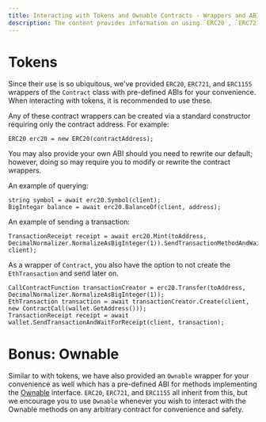 ```yaml
---
title: Interacting with Tokens and Ownable Contracts - Wrappers and ABIs
description: The content provides information on using `ERC20`, `ERC721`, and `ERC1155` wrappers of the Contract class with pre-defined ABIs for interacting with tokens.
---
```


# Tokens 

Since their use is so ubiquitous, we've provided `ERC20`, `ERC721`, and `ERC1155` wrappers of the `Contract` class with pre-defined ABIs for your convenience. When interacting with tokens, it is recommended to use these.

Any of these contract wrappers can be created via a standard constructor requiring only the contract address. For example:
```
ERC20 erc20 = new ERC20(contractAddress);
```
You may also provide your own ABI should you need to rewrite our default; however, doing so may require you to modify or rewrite the contract wrappers.

An example of querying:
```
string symbol = await erc20.Symbol(client);
BigIntegar balance = await erc20.BalanceOf(client, address);
```

An example of sending a transaction:
```
TransactionReceipt receipt = await erc20.Mint(toAddress, DecimalNormalizer.NormalizeAsBigInteger(1)).SendTransactionMethodAndWaitForReceipt(wallet, client);
```
As a wrapper of `Contract`, you also have the option to not create the `EthTransaction` and send later on.
```
CallContractFunction transactionCreator = erc20.Transfer(toAddress, DecimalNormalizer.NormalizeAsBigInteger(1));
EthTransaction transaction = await transactionCreator.Create(client, new ContractCall(wallet.GetAddress()));
TransactionReceipt receipt = await wallet.SendTransactionAndWaitForReceipt(client, transaction);
```

# Bonus: Ownable

Similar to with tokens, we have also provided an `Ownable` wrapper for your convenience as well which has a pre-defined ABI for methods implementing the [Ownable](https://docs.openzeppelin.com/contracts/2.x/access-control#ownership-and-ownable) interface.
`ERC20`, `ERC721`, and `ERC1155` all inherit from this, but we encourage you to use `Ownable` whenever you wish to interact with the Ownable methods on any arbitrary contract for convenience and safety.
